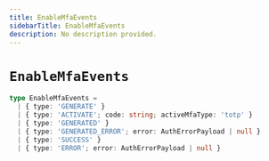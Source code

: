 ```yaml
---
title: EnableMfaEvents
sidebarTitle: EnableMfaEvents
description: No description provided.
---
```


# `EnableMfaEvents`

```ts
type EnableMfaEvents =
  | { type: 'GENERATE' }
  | { type: 'ACTIVATE'; code: string; activeMfaType: 'totp' }
  | { type: 'GENERATED' }
  | { type: 'GENERATED_ERROR'; error: AuthErrorPayload | null }
  | { type: 'SUCCESS' }
  | { type: 'ERROR'; error: AuthErrorPayload | null }
```
